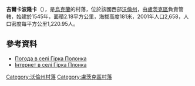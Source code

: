 {{coord|50|41|18|N|25|15|47|E|scale:30000|display=title}}

'''吉爾卡波隆卡'''（{{lang-uk|Гірка Полонка|Hirka Polonka}}），是[[烏克蘭|烏克蘭]]的村落，位於該國西部[[沃倫州|沃倫州]]，由[[盧茨克區|盧茨克區]]負責管轄，始建於1545年，面積2.18平方公里，海拔高度181米，2001年人口2,658，人口密度每平方公里1,220.95人。

==參考資料==
* [http://weather.in.ua/ua/volynskaja/5086 Погода в селі Гірка Полонка] {{Wayback|url=http://weather.in.ua/ua/volynskaja/5086 |date=20111219115417 }}
* [http://www.starnet.lutsk.ua/ Інтернет в селі Гірка Плонка] {{Wayback|url=http://www.starnet.lutsk.ua/ |date=20200921003141 }}

[[Category:沃倫州村落|Category:沃倫州村落]]
[[Category:盧茨克區村落|Category:盧茨克區村落]]


{{Volyn-geo-stub}}
